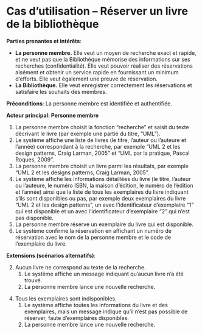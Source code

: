 # Cas d'utilisation -- Réserver un livre de la bibliothèque {#sec-CU_Réserver_livre}

**Parties prenantes et intérêts**:

- **La personne membre.**
Elle veut un moyen de recherche exact et rapide, et ne veut pas que la Bibliothèque mémorise des informations sur ses recherches (confidentialité).
Elle veut pouvoir réaliser des réservations aisément et obtenir un service rapide en fournissant un minimum d'efforts.
Elle veut également une preuve de réservation.  
- **La Bibliothèque.** Elle veut enregistrer correctement les réservations et satisfaire les souhaits des membres.  

**Préconditions**: La personne membre est identifiée et authentifiée.

**Acteur principal: Personne membre**

1.  La personne membre choisit la fonction "recherche" et saisit du texte décrivant le livre (par exemple une partie du titre, "UML").
2.  Le système affiche une liste de livres (le titre, l'auteur ou l'auteure et l'année) correspondant à la recherche, par exemple "UML 2 et les design patterns, Craig Larman, 2005" et "UML par la pratique, Pascal Roques, 2009".
3.  La personne membre choisit un livre parmi les résultats, par exemple "UML 2 et les designs patterns, Craig Larman, 2005".
4.  Le système affiche les informations détaillées du livre (le titre, l'auteur ou l'auteure, le numéro ISBN, la maison d'édition, le numéro de l'édition et l'année) ainsi que la liste de tous les exemplaires
du livre indiquant s'ils sont disponibles ou pas, par exemple deux exemplaires du livre "UML 2 et les design patterns", un avec
l'identificateur d'exemplaire "1" qui est disponible et un avec
l'identificateur d'exemplaire "2" qui n'est pas disponible.
5.  La personne membre réserve un exemplaire du livre qui est disponible.
6.  Le système confirme la réservation en affichant un numéro de réservation avec le nom de la personne membre et le code de l'exemplaire du livre.

\filbreak
**Extensions (scénarios alternatifs)**:

2.  Aucun livre ne correspond au texte de la recherche.
    1.  Le système affiche un message indiquant qu'aucun livre n'a été trouvé.
    2.  La personne membre lance une nouvelle recherche.

<!-- -->

4.  Tous les exemplaires sont indisponibles.
    1.  Le système affiche toutes les informations du livre et des exemplaires, mais un message indique qu'il n'est pas possible de réserver, faute d'exemplaires disponibles.
    2.  La personne membre lance une nouvelle recherche.
